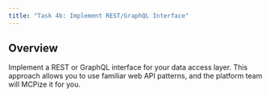 ```yaml
---
title: "Task 4b: Implement REST/GraphQL Interface"
---
```



## Overview
Implement a REST or GraphQL interface for your data access layer. This approach allows you to use familiar web API patterns, and the platform team will MCPize it for you.
